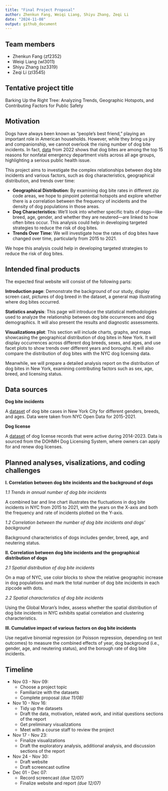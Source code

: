 ```yaml
---
title: "Final Project Proposal"
author: Zhenkun Fang, Weiqi Liang, Shiyu Zhang, Zeqi Li
date: "2024-11-08"
output: github_document
---
```


## Team members

* Zhenkun Fang (zf2352)
* Weiqi Liang (wl3011)
* Shiyu Zhang (sz3319)
* Zeqi Li (zl3545)

## Tentative project title

Barking Up the Right Tree: Analyzing Trends, Geographic Hotspots, and Contributing Factors for Public Safety

## Motivation

Dogs have always been known as "people's best friend," playing an important role in American households. However, while they bring us joy and companionship, we cannot overlook the rising number of dog bite incidents. In fact, [data](https://wisqars.cdc.gov/lcnf/?y1=2022&y2=2022&ct=20&cc=0&s=0&g=00&a=lcd1age&a1=0&a2=199&d=0) from 2022 shows that dog bites are among the top 15 reasons for nonfatal emergency department visits across all age groups, highlighting a serious public health issue.

This project aims to investigate the complex relationships between dog bite incidents and various factors, such as dog characteristics, geographical distribution, and trends over time:

* **Geographical Distribution:** By examining dog bite rates in different zip code areas, we hope to pinpoint potential hotspots and explore whether there is a correlation between the frequency of incidents and the density of dog populations in those areas.
* **Dog Characteristics:** We’ll look into whether specific traits of dogs—like breed, age, gender, and whether they are neutered—are linked to how often bites occur. This analysis could help in developing targeted strategies to reduce the risk of dog bites.
* **Trends Over Time:** We will investigate how the rates of dog bites have changed over time, particularly from 2015 to 2021. 

We hope this analysis could help in developing targeted strategies to reduce the risk of dog bites.

## Intended final products

The expected final website will consist of the following parts:

**Introduction page**: Demonstrate the background of our study, display screen cast, pictures of dog breed in the dataset, a general map illustrating where dog bites occurred.

**Statistics analysis**: This page will introduce the statistical methodologies used to analyze the relationship between dog bite occurrences and dog demographics. It will also present the results and diagnostic assessments.

**Visualizations plot**: This section will include charts, graphs, and maps showcasing the geographical distribution of dog bites in New York. It will display occurrences across different dog breeds, sexes, and ages, and use facet plots to show trends over different years and boroughs. It will also compare the distribution of dog bites with the NYC dog licensing data.

Meanwhile, we will prepare a detailed analysis report on the distribution of dog bites in New York, examining contributing factors such as sex, age, breed, and licensing status.

## Data sources

**Dog bite incidents**

A [dataset](https://www.kaggle.com/datasets/muhmiqbal/dog-bites-nyc) of dog bite cases in New York City for different genders, breeds, and ages. Data were taken from NYC Open Data for 2015-2021.

**Dog license**

A [dataset](https://www.kaggle.com/datasets/sahirmaharajj/dog-licensing-dataset)  of dog license records that were active during 2014-2023. Data is sourced from the DOHMH Dog Licensing System, where owners can apply for and renew dog licenses.

## Planned analyses, visalizations, and coding challenges

**I. Correlation between dog bite incidents and the background of dogs**

*1.1 Trends in annual number of dog bite incidents*
  
A combined bar and line chart illustrates the fluctuations in dog bite incidents in NYC from 2015 to 2021, with the years on the X-axis and both the frequency and rate of incidents plotted on the Y-axis.

*1.2 Correlation between the number of dog bite incidents and dogs’ background*
  
Background characteristics of dogs includes gender, breed, age, and neutering status.

**II. Correlation between dog bite incidents and the geographical distribution of dogs**

*2.1  Spatial distribution of dog bite incidents*
  
On a map of NYC, use color blocks to show the relative geographic increase in dog populations and mark the total number of dog bite incidents in each zipcode with dots. 

*2.2  Spatial characteristics of dog bite incidents*
  
Using the Global Moran's Index, assess whether the spatial distribution of dog bite incidents in NYC exhibits spatial correlation and clustering characteristics.

**III. Cumulative impact of various factors on dog bite incidents**

Use negative binomial regression (or Poisson regression, depending on test outcomes) to measure the combined effects of year, dog background (i.e., gender, age, and neutering status), and the borough rate of dog bite incidents. 

## Timeline

* Nov 03 - Nov 09: 
  + Choose a project topic
  + Familiarize with the datasets
  + Complete proposal *(due 11/08)*
* Nov 10 - Nov 16:
  + Tidy up the datasets
  + Draft the data, motivation, related work, and initial questions sections of the report
  + Get preliminary visualizations
  + Meet with a course staff to review the project
* Nov 17 - Nov 23:
  + Finalize visualizations
  + Draft the exploratory analysis, additional analysis, and discussion sections of the report
* Nov 24 - Nov 30:
  + Draft website
  + Draft screencast outline
* Dec 01 - Dec 07: 
  + Record screencast *(due 12/07)*
  + Finalize website and report *(due 12/07)*
